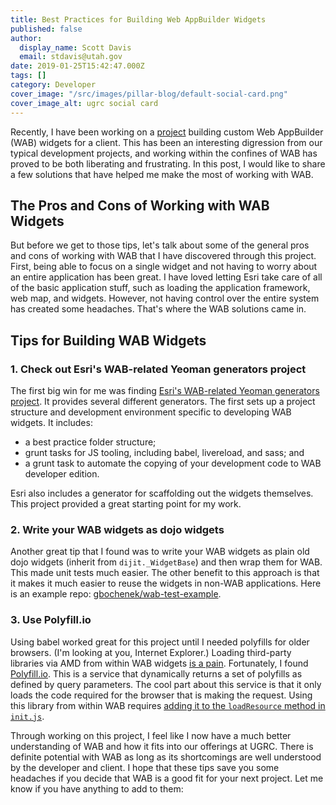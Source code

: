 ```yaml
---
title: Best Practices for Building Web AppBuilder Widgets
published: false
author:
  display_name: Scott Davis
  email: stdavis@utah.gov
date: 2019-01-25T15:42:47.000Z
tags: []
category: Developer
cover_image: "/src/images/pillar-blog/default-social-card.png"
cover_image_alt: ugrc social card
---
```



Recently, I have been working on a [project](https://github.com/agrc/wfrc-wab-widgets/) building custom Web AppBuilder (WAB) widgets for a client. This has been an interesting digression from our typical development projects, and working within the confines of WAB has proved to be both liberating and frustrating. In this post, I would like to share a few solutions that have helped me make the most of working with WAB.

## The Pros and Cons of Working with WAB Widgets

But before we get to those tips, let's talk about some of the general pros and cons of working with WAB that I have discovered through this project. First, being able to focus on a single widget and not having to worry about an entire application has been great. I have loved letting Esri take care of all of the basic application stuff, such as loading the application framework, web map, and widgets. However, not having control over the entire system has created some headaches. That's where the WAB solutions came in.

## Tips for Building WAB Widgets

### 1. Check out Esri's WAB-related Yeoman generators project

The first big win for me was finding [Esri's WAB-related Yeoman generators project](https://github.com/Esri/generator-esri-appbuilder-js). It provides several different generators. The first sets up a project structure and development environment specific to developing WAB widgets. It includes:

- a best practice folder structure;
- grunt tasks for JS tooling, including babel, livereload, and sass; and
- a grunt task to automate the copying of your development code to WAB developer edition.

Esri also includes a generator for scaffolding out the widgets themselves. This project provided a great starting point for my work.

### 2. Write your WAB widgets as dojo widgets

Another great tip that I found was to write your WAB widgets as plain old dojo widgets (inherit from `dijit._WidgetBase`) and then wrap them for WAB. This made unit tests much easier. The other benefit to this approach is that it makes it much easier to reuse the widgets in non-WAB applications. Here is an example repo: [gbochenek/wab-test-example](https://github.com/gbochenek/wab-test-example).

### 3. Use Polyfill.io

Using babel worked great for this project until I needed polyfills for older browsers. (I'm looking at you, Internet Explorer.) Loading third-party libraries via AMD from within WAB widgets [is a pain](https://developers.arcgis.com/web-appbuilder/sample-code/add-a-third-party-library.htm). Fortunately, I found [Polyfill.io](https://polyfill.io/v3/). This is a service that dynamically returns a set of polyfills as defined by query parameters. The cool part about this service is that it only loads the code required for the browser that is making the request. Using this library from within WAB requires [adding it to the `loadResource` method in `init.js`](https://github.com/agrc/wfrc-wab-widgets#add-a-polyfill-for-older-browsers).

Through working on this project, I feel like I now have a much better understanding of WAB and how it fits into our offerings at UGRC. There is definite potential with WAB as long as its shortcomings are well understood by the developer and client. I hope that these tips save you some headaches if you decide that WAB is a good fit for your next project. Let me know if you have anything to add to them: <Contacts inline subject={frontmatter.title} contactKey="wab" />
